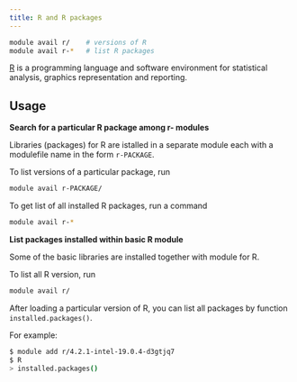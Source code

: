 ```yaml
---
title: R and R packages
---
```

```bash
module avail r/    # versions of R
module avail r-*   # list R packages
```

[R](https://www.r-project.org/) is a programming language and software environment for statistical analysis, graphics representation and reporting. 

## Usage

**Search for a particular R package among r- modules**

Libraries (packages) for R are istalled in a separate module each with a modulefile name in the form `r-PACKAGE`.

To list versions of a particular package, run

```bash
module avail r-PACKAGE/
```

To get list of all installed R packages, run a command

```bash
module avail r-*
```

**List packages installed within basic R module**

Some of the basic libraries are installed together with module for R.

To list all R version, run

```bash
module avail r/
```

After loading a particular version of R, you can list all packages by function `installed.packages()`.

For example:

```bash
$ module add r/4.2.1-intel-19.0.4-d3gtjq7
$ R
> installed.packages()
```



